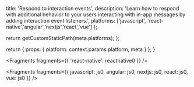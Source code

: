 
  title: 'Respond to interaction events',
  description:
    'Learn how to respond with additional behavior to your users interacting with in-app messages by adding interaction event listeners.',
  platforms: ['javascript', 'react-native','angular','nextjs','react','vue'] 
};

  return getCustomStaticPath(meta.platforms);
};

  return {
    props: {
      platform: context.params.platform,
      meta
    }
  };
}


<Fragments fragments={{ 'react-native': reactnative0 }} />


<Fragments fragments={{ javascript: js0, angular: js0, nextjs: js0, react: js0, vue: js0 }} />
